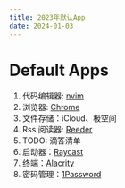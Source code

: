 ```yaml
---
title: 2023年默认App
date: 2024-01-03
---
```


# Default Apps

1. 代码编辑器: [nvim](../docs/Development/Linux/editor/Vim.mdx)
2. 浏览器: [Chrome](../docs/Devices/Mac/apps/Chrome.mdx)
3. 文件存储：iCloud、极空间
4. Rss 阅读器: [Reeder](https://reedhttps://reederapp.com/erapp.com/)
5. TODO: 滴答清单
6. 启动器：[Raycast](../docs/Devices/Mac/apps/raycast.mdx)
7. 终端：[Alacrity](../docs/Development/Terminal/alacritty.mdx)
8. 密码管理：[1Password](https://1password.com/)
